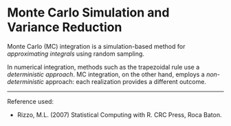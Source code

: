 # Monte Carlo Simulation and Variance Reduction

Monte Carlo (MC) integration is a simulation-based method for *approximating integrals* using random sampling.

In numerical integration, methods such as the trapezoidal rule use a *deterministic approach*. MC integration, on the other hand, employs a *non-deterministic* approach: each realization provides a different outcome.

------------------------------------------------------------------------

Reference used:

+ Rizzo, M.L. (2007) Statistical Computing with R. CRC Press, Roca Baton.